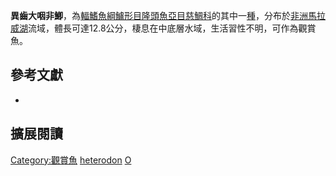 {{Speciesbox
| name = 異齒大咽非鯽
| status = LC
| status_system = IUCN3.1
| image = 
| image_width = 260px
| image_caption = 
| genus = Otopharynx
| species = heterodon
| authority = [[Trewavas|Trewavas]], 1935
| synonyms = *''Haplochromis heterodon''<br /><small>Trewavas, 1935</small>
*''Cyrtocara heterodon''<br /><small>Trewavas, 1935</small>
}}
'''異齒大咽非鯽'''，為[[輻鰭魚綱|輻鰭魚綱]][[鱸形目|鱸形目]][[隆頭魚亞目|隆頭魚亞目]][[慈鯛科|慈鯛科]]的其中一[[種|種]]，分布於[[非洲|非洲]][[馬拉威湖|馬拉威湖]]流域，體長可達12.8公分，棲息在中底層水域，生活習性不明，可作為觀賞魚。

== 參考文獻 ==
*{{FishBase_species|genus=Otopharynx|species=heterodon|year=2013|month=4}}

== 擴展閱讀 ==
{{refbegin}}
{{wikispecies-inline|Otopharynx heterodon|異齒大咽非鯽}}
{{refend}}
{{Taxonbar|from=Q3317886}}

[[Category:觀賞魚|Category:觀賞魚]]
[[Category:大咽非鯽屬|heterodon]]
[[Category:1935年描述的魚類|O]]


{{鱸形目小作品}}